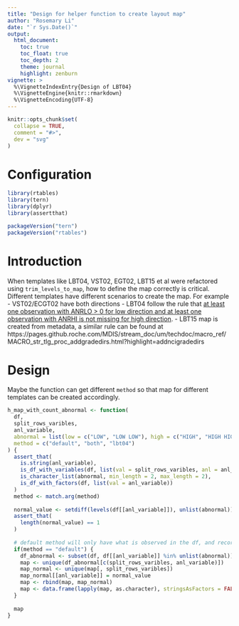 ```yaml
---
title: "Design for helper function to create layout map"
author: "Rosemary Li"
date: "`r Sys.Date()`"
output:
  html_document:
    toc: true
    toc_float: true
    toc_depth: 2
    theme: journal
    highlight: zenburn
vignette: >
  %\VignetteIndexEntry{Design of LBT04}
  %\VignetteEngine{knitr::rmarkdown}
  %\VignetteEncoding{UTF-8}
---
```


```r
knitr::opts_chunk$set(
  collapse = TRUE,
  comment = "#>",
  dev = "svg"
)
```

Configuration
=============

```r
library(rtables)
library(tern)
library(dplyr)
library(assertthat)

packageVersion("tern")
packageVersion("rtables")
```

Introduction
=============

When templates like LBT04, VST02, EGT02, LBT15 et al were refactored using `trim_levels_to_map`, how to define the map
correctly is critical. Different templates have different scenarios to create the map. For example
- VST02/ECGT02 have both directions
- LBT04 follow the rule that [at least one observation with ANRLO > 0 for low direction and at least one observation with ANRHI is not missing for high direction](https://pages.github.roche.com/MDIS/stream_doc/2_11/um/macro_ref/MACRO_str_tlg_proc_createanrindref.html).
- LBT15 map is created from metadata, a similar rule can be found at https://pages.github.roche.com/MDIS/stream_doc/um/techdoc/macro_ref/MACRO_str_tlg_proc_addgradedirs.html?highlight=addncigradedirs

Design
=============

Maybe the function can get different `method` so that map for different templates can be created accordingly.

```r
h_map_with_count_abnormal <- function(
  df,
  split_rows_varibles,
  anl_variable,
  abnormal = list(low = c("LOW", "LOW LOW"), high = c("HIGH", "HIGH HIGH")),
  method = c("default", "both", "lbt04")
) {
  assert_that(
    is.string(anl_variable),
    is_df_with_variables(df, list(val = split_rows_varibles, anl = anl_variable)),
    is_character_list(abnormal, min_length = 2, max_length = 2),
    is_df_with_factors(df, list(val = anl_variable))
  )
  method <- match.arg(method)
  
  normal_value <- setdiff(levels(df[[anl_variable]]), unlist(abnormal))
  assert_that(
    length(normal_value) == 1
  )
  
  # default method will only have what is observed in the df, and records with all normals will be excluded to avoind error in rtable building.
  if(method == "default") {
    df_abnormal <- subset(df, df[[anl_variable]] %in% unlist(abnormal))
    map <- unique(df_abnormal[c(split_rows_varibles, anl_variable)])
    map_normal <- unique(map[, split_rows_varibles])
    map_normal[[anl_variable]] = normal_value
    map <- rbind(map, map_normal)
    map <- data.frame(lapply(map, as.character), stringsAsFactors = FALSE)
  }
  
  map
}
```

